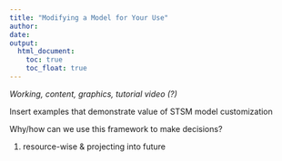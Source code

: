 ```yaml
---
title: "Modifying a Model for Your Use"
author:
date: 
output:
  html_document:
    toc: true
    toc_float: true
---
```


*Working, content, graphics, tutorial video (?)*

Insert examples that demonstrate value of STSM model customization

Why/how can we use this framework to make decisions?

1. resource-wise & projecting into future

